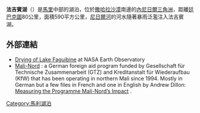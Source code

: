 '''法吉賓湖'''（{{lang-fr|'''Faguibine'''}}）是[[馬里|馬里]]中部的湖泊，位於[[撒哈拉沙漠|撒哈拉沙漠]]南邊的[[內尼日爾三角洲|內尼日爾三角洲]]，距離[[廷巴克圖|廷巴克圖]]80公里，面積590平方公里，[[尼日爾河|尼日爾河]]的河水隨著暴雨泛濫注入法吉賓湖。

==外部連結==
* [http://earthobservatory.nasa.gov/Newsroom/NewImages/images.php3?img_id=18115 Drying of Lake Faguibine] {{Wayback|url=http://earthobservatory.nasa.gov/Newsroom/NewImages/images.php3?img_id=18115 |date=20080924190326 }} at NASA Earth Observatory
*[http://www.mali-nord.de Mali-Nord] {{Wayback|url=http://www.mali-nord.de/ |date=20210119124900 }}: a German foreign aid program funded by Gesellschaft für Technische Zusammenarbeit (GTZ) and Kreditanstalt für Wiederaufbau (KfW) that has been operating in northern Mali since 1994. Mostly in German but a few files in French and one in English by Andrew Dillon: [http://www.mali-nord.de/download/pdf/2007_08_poverty_study.pdf Measuring the Programme Mali-Nord’s Impact] {{Wayback|url=http://www.mali-nord.de/download/pdf/2007_08_poverty_study.pdf |date=20160303193539 }}.
{{coord|16|45|N|4|0|W|display=title}}

{{Niger River}}
{{DEFAULTSORT:Faguibine}}
[[Category:馬利湖泊|Category:馬利湖泊]]

{{Mali-stub}}